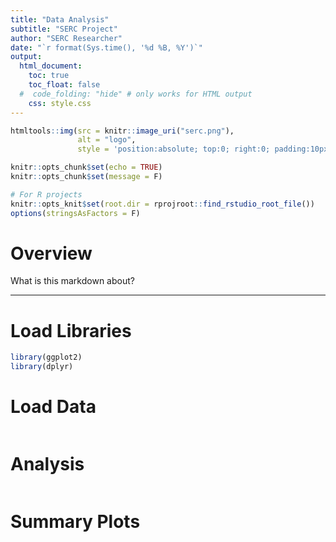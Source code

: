 ```yaml
---
title: "Data Analysis"
subtitle: "SERC Project"
author: "SERC Researcher"
date: "`r format(Sys.time(), '%d %B, %Y')`"
output:
  html_document:
    toc: true
    toc_float: false
  #  code_folding: "hide" # only works for HTML output
    css: style.css
---
```

```r
htmltools::img(src = knitr::image_uri("serc.png"),
               alt = "logo",
               style = 'position:absolute; top:0; right:0; padding:10px;')
```

```r
knitr::opts_chunk$set(echo = TRUE)
knitr::opts_chunk$set(message = F)

# For R projects
knitr::opts_knit$set(root.dir = rprojroot::find_rstudio_root_file())
options(stringsAsFactors = F)
```

# Overview

What is this markdown about?

***

# Load Libraries

```r
library(ggplot2)
library(dplyr)
```

# Load Data

```r

```

# Analysis

```r

```

# Summary Plots

```r

```

